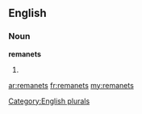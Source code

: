 ==English==

===Noun===
'''remanets'''

# {{plural of|[[remanet]]}}

[[Category:English plurals]]

[[ar:remanets]]
[[fr:remanets]]
[[my:remanets]]